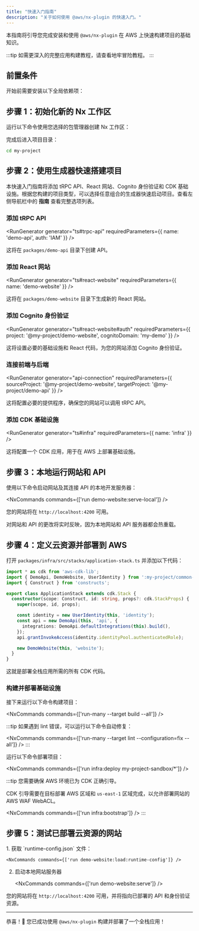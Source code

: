 ```yaml
---
title: "快速入门指南"
description: "关于如何使用 @aws/nx-plugin 的快速入门。"
---
```





本指南将引导您完成安装和使用 `@aws/nx-plugin` 在 AWS 上快速构建项目的基础知识。

:::tip
如需更深入的完整应用构建教程，请查看<Link path="get_started/tutorials/dungeon-game/overview">地牢冒险教程</Link>。
:::

## 前置条件

开始前需要安装以下全局依赖项：

<Snippet name="prerequisites" />

## 步骤 1：初始化新的 Nx 工作区

运行以下命令使用您选择的包管理器创建 Nx 工作区：

<CreateNxWorkspaceCommand workspace="my-project" />

完成后进入项目目录：

```sh
cd my-project
```

## 步骤 2：使用生成器快速搭建项目

本快速入门指南将添加 tRPC API、React 网站、Cognito 身份验证和 CDK 基础设施。根据您构建的项目类型，可以选择任意组合的生成器快速启动项目。查看左侧导航栏中的 __指南__ 查看完整选项列表。

### 添加 tRPC API

<RunGenerator generator="ts#trpc-api" requiredParameters={{ name: 'demo-api', auth: 'IAM' }} />

这将在 `packages/demo-api` 目录下创建 API。

### 添加 React 网站

<RunGenerator generator="ts#react-website" requiredParameters={{ name: 'demo-website' }} />

这将在 `packages/demo-website` 目录下生成新的 React 网站。

### 添加 Cognito 身份验证

<RunGenerator generator="ts#react-website#auth" requiredParameters={{ project: '@my-project/demo-website', cognitoDomain: 'my-demo' }} />

这将设置必要的基础设施和 React 代码，为您的网站添加 Cognito 身份验证。

### 连接前端与后端

<RunGenerator generator="api-connection" requiredParameters={{ sourceProject: '@my-project/demo-website', targetProject: '@my-project/demo-api' }} />

这将配置必要的提供程序，确保您的网站可以调用 tRPC API。

### 添加 CDK 基础设施

<RunGenerator generator="ts#infra" requiredParameters={{ name: 'infra' }} />

这将配置一个 CDK 应用，用于在 AWS 上部署基础设施。

## 步骤 3：本地运行网站和 API

使用以下命令启动网站及其连接 API 的本地开发服务器：

<NxCommands commands={['run demo-website:serve-local']} />

您的网站将在 `http://localhost:4200` 可用。

对网站和 API 的更改将实时反映，因为本地网站和 API 服务器都会热重载。

## 步骤 4：定义云资源并部署到 AWS

打开 `packages/infra/src/stacks/application-stack.ts` 并添加以下代码：

```typescript
import * as cdk from 'aws-cdk-lib';
import { DemoApi, DemoWebsite, UserIdentity } from ':my-project/common-constructs';
import { Construct } from 'constructs';

export class ApplicationStack extends cdk.Stack {
  constructor(scope: Construct, id: string, props?: cdk.StackProps) {
    super(scope, id, props);

    const identity = new UserIdentity(this, 'identity');
    const api = new DemoApi(this, 'api', {
      integrations: DemoApi.defaultIntegrations(this).build(),
    });
    api.grantInvokeAccess(identity.identityPool.authenticatedRole);

    new DemoWebsite(this, 'website');
  }
}
```

这就是部署全栈应用所需的所有 CDK 代码。

### 构建并部署基础设施

接下来运行以下命令构建项目：

<NxCommands commands={['run-many --target build --all']} />

:::tip
如果遇到 lint 错误，可以运行以下命令自动修复：

<NxCommands commands={['run-many --target lint --configuration=fix --all']} />
:::

运行以下命令部署项目：

<NxCommands commands={['run infra:deploy my-project-sandbox/*']} />

:::tip
您需要确保 AWS 环境已为 CDK 正确引导。

CDK 引导需要在目标部署 AWS 区域和 `us-east-1` 区域完成，以允许部署网站的 AWS WAF WebACL。

<NxCommands commands={['run infra:bootstrap']} />
:::

## 步骤 5：测试已部署云资源的网站

<Steps>
1. 获取 `runtime-config.json` 文件：

    <NxCommands commands={['run demo-website:load:runtime-config']} />

2. 启动本地网站服务器

    <NxCommands commands={['run demo-website:serve']} />
</Steps>

您的网站将在 `http://localhost:4200` 可用，并将指向已部署的 API 和身份验证资源。

---

恭喜！🎉 您已成功使用 `@aws/nx-plugin` 构建并部署了一个全栈应用！